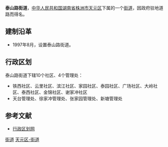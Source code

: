 {{中国乡级行政区<!---乡级行政区专用模板--->
|行政区全称 = 泰山路街道
|景观照片文件名 = 炎帝广场 - panoramio - Yin沩.jpg
|景观照片描述 = [[炎帝|炎帝]]廣場和[[株洲电视塔|株洲电视塔]]
|位置图文件名 = 
|位置图描述 = 
|汉语拼音 = 
|通用拼音 = 
|上级行政区 = [[湖南省|湖南省]][[株洲市|株洲市]][[天元区|天元区]]
|行政区类别 = 街道
|行政区划代码 = 430211002
|建置时间 = 1997年
|政府驻地 = 泰山路
|地理坐标 = 
|毗邻 = 
|行政区划 = 14
|村委会 = 
|居委会 = 10
|总面积 = 13.0平方公里
|户籍人口 = 5.5万
|户籍人口年份 = 2003
|常住人口 = 
|常住人口年份 = 
|人口密度 = 
|GDP = 
|GDP年份 = 
|邮政编码 = 412007　　
|电话区号 = 
|时区 = UTC+8（[[东八区|东八区]]）
|官方网站 = 
|网站名称 = 
}}
'''泰山路街道'''，[[中华人民共和国|中华人民共和国]][[湖南省|湖南省]][[株洲市|株洲市]][[天元区|天元区]]下属的一个[[街道|街道]]，因政府驻地道路而得名。

==建制沿革==
*1997年8月，设置泰山路街道。

==行政区划==
泰山路街道下辖10个社区、4个管理处：
*铁西社区、云里社区、滨江社区、家园社区、泰园社区、广场社区、大岭社区、泰西社区、金锦社区、谢家冲社区
*天台管理处、徐家冲管理处、张家园管理处、新塘管理处

==参考文献==
*[http://www.xzqh.org/html/show.php?contentid=15777 行政区划网] {{Wayback|url=http://www.xzqh.org/html/show.php?contentid=15777 |date=20121114030326 }}

{{湖南小作品}}
{{株洲市天元区行政区划}}

[[Category:天元区行政区划|街道]]
[[Category:株洲乡镇|天元区-街道]]
